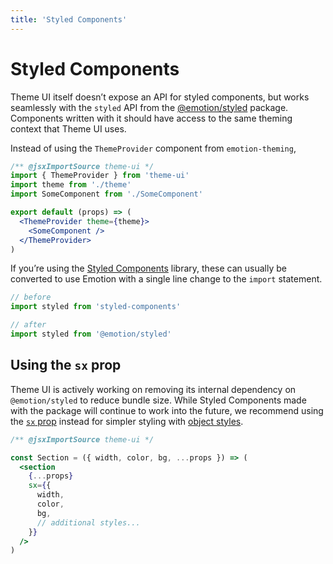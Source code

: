 ```yaml
---
title: 'Styled Components'
---
```


# Styled Components

Theme UI itself doesn’t expose an API for styled components, but works seamlessly with
the `styled` API from the [@emotion/styled][] package. Components written with it
should have access to the same theming context that Theme UI uses.

Instead of using the `ThemeProvider` component from `emotion-theming`,

```jsx
/** @jsxImportSource theme-ui */
import { ThemeProvider } from 'theme-ui'
import theme from './theme'
import SomeComponent from './SomeComponent'

export default (props) => (
  <ThemeProvider theme={theme}>
    <SomeComponent />
  </ThemeProvider>
)
```

If you’re using the [Styled Components][] library, these can usually be converted to use Emotion
with a single line change to the `import` statement.

```js
// before
import styled from 'styled-components'
```

```js
// after
import styled from '@emotion/styled'
```

[@emotion/styled]: https://emotion.sh/docs/styled
[styled components]: https://styled-components.com

## Using the `sx` prop

Theme UI is actively working on removing its internal dependency on `@emotion/styled` to reduce bundle size.
While Styled Components made with the package will continue to work into the future, we recommend using the
[`sx` prop](/sx-prop) instead for simpler styling with [object styles](/guides/object-styles).

```jsx
/** @jsxImportSource theme-ui */

const Section = ({ width, color, bg, ...props }) => (
  <section
    {...props}
    sx={{
      width,
      color,
      bg,
      // additional styles...
    }}
  />
)
```
